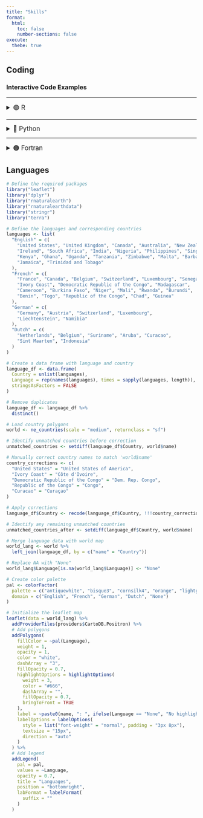 ```yaml
---
title: "Skills"
format: 
  html:
    toc: false
    number-sections: false
execute:
  thebe: true
---
```


## Coding

### Interactive Code Examples

---

<details>
  <summary style="font-size:1.2em;">🟢 R</summary>

```r
# Flipping a coin in R
coin_flip <- function() {
  outcome <- sample(c("Heads", "Tails"), size = 1)
  return(outcome)
}

coin_flip()
```

</details>

---

<details>
  <summary style="font-size:1.2em;">🔵 Python</summary>

```python
# Flipping a coin in python
import random

def coin_flip():
    outcome = random.choice(["Heads", "Tails"])
    return outcome

coin_flip()
```

</details>

---

<details>
  <summary style="font-size:1.2em;">🟠 Fortran</summary>

```fortran
! Flipping a coin with fortran subroutine
program coin_flip_program
  implicit none
  character(len=5) :: outcome

  call coin_flip(outcome)
  print *, 'The coin flip result is: ', outcome

contains

  subroutine coin_flip(result)
    character(len=5), intent(out) :: result
    real :: rand_num

    call random_seed()
    call random_number(rand_num)
    if (rand_num < 0.5) then
      result = 'Heads'
    else
      result = 'Tails'
    end if
  end subroutine coin_flip

end program coin_flip_program
```

</details>

## Languages

```r
# Define the required packages
library("leaflet")
library("dplyr")
library("rnaturalearth")
library("rnaturalearthdata")
library("stringr")
library("terra")

# Define the languages and corresponding countries
languages <- list(
  "English" = c(
    "United States", "United Kingdom", "Canada", "Australia", "New Zealand",
    "Ireland", "South Africa", "India", "Nigeria", "Philippines", "Singapore",
    "Kenya", "Ghana", "Uganda", "Tanzania", "Zimbabwe", "Malta", "Barbados",
    "Jamaica", "Trinidad and Tobago"
  ),
  "French" = c(
    "France", "Canada", "Belgium", "Switzerland", "Luxembourg", "Senegal",
    "Ivory Coast", "Democratic Republic of the Congo", "Madagascar",
    "Cameroon", "Burkina Faso", "Niger", "Mali", "Rwanda", "Burundi",
    "Benin", "Togo", "Republic of the Congo", "Chad", "Guinea"
  ),
  "German" = c(
    "Germany", "Austria", "Switzerland", "Luxembourg",
    "Liechtenstein", "Namibia"
  ),
  "Dutch" = c(
    "Netherlands", "Belgium", "Suriname", "Aruba", "Curacao",
    "Sint Maarten", "Indonesia"
  )
)

# Create a data frame with language and country
language_df <- data.frame(
  Country = unlist(languages),
  Language = rep(names(languages), times = sapply(languages, length)),
  stringsAsFactors = FALSE
)

# Remove duplicates
language_df <- language_df %>%
  distinct()

# Load country polygons
world <- ne_countries(scale = "medium", returnclass = "sf")

# Identify unmatched countries before correction
unmatched_countries <- setdiff(language_df$Country, world$name)

# Manually correct country names to match 'world$name'
country_corrections <- c(
  "United States" = "United States of America",
  "Ivory Coast" = "Côte d'Ivoire",
  "Democratic Republic of the Congo" = "Dem. Rep. Congo",
  "Republic of the Congo" = "Congo",
  "Curacao" = "Curaçao"
)

# Apply corrections
language_df$Country <- recode(language_df$Country, !!!country_corrections)

# Identify any remaining unmatched countries
unmatched_countries_after <- setdiff(language_df$Country, world$name)

# Merge language data with world map
world_lang <- world %>%
  left_join(language_df, by = c("name" = "Country"))

# Replace NA with "None"
world_lang$Language[is.na(world_lang$Language)] <- "None"

# Create color palette
pal <- colorFactor(
  palette = c("antiquewhite", "bisque3", "cornsilk4", "orange", "lightgray"),
  domain = c("English", "French", "German", "Dutch", "None")
)

# Initialize the leaflet map
leaflet(data = world_lang) %>%
  addProviderTiles(providers$CartoDB.Positron) %>%
  # Add polygons
  addPolygons(
    fillColor = ~pal(Language),
    weight = 1,
    opacity = 1,
    color = "white",
    dashArray = "3",
    fillOpacity = 0.7,
    highlightOptions = highlightOptions(
      weight = 3,
      color = "#666",
      dashArray = "",
      fillOpacity = 0.7,
      bringToFront = TRUE
    ),
    label = ~paste0(name, ": ", ifelse(Language == "None", "No highlighted language", Language)),
    labelOptions = labelOptions(
      style = list("font-weight" = "normal", padding = "3px 8px"),
      textsize = "15px",
      direction = "auto"
    )
  ) %>%
  # Add legend
  addLegend(
    pal = pal,
    values = ~Language,
    opacity = 0.7,
    title = "Languages",
    position = "bottomright",
    labFormat = labelFormat(
      suffix = ""
    )
  )
```